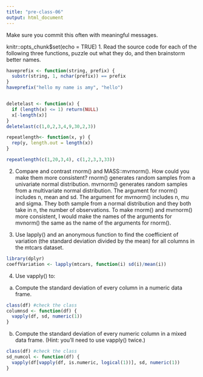```yaml
---
title: "pre-class-06"
output: html_document
---
```


Make sure you commit this often with meaningful messages.

knitr::opts_chunk$set(echo = TRUE)
1. Read the source code for each of the following three functions, puzzle out what they do, and then brainstorm better names.
```r
haveprefix <- function(string, prefix) {
  substr(string, 1, nchar(prefix)) == prefix
}
haveprefix("hello my name is amy", "hello")


deletelast <- function(x) {
  if (length(x) <= 1) return(NULL)
  x[-length(x)]
}
deletelast(c(1,0,2,3,4,9,30,2,3))

repeatlength<- function(x, y) {
  rep(y, length.out = length(x))
}

repeatlength(c(1,20,3,4), c(1,2,3,3,33))
```

2. Compare and contrast rnorm() and MASS::mvrnorm(). How could you make them more consistent?
rnorm() generates random samples from a univariate normal distribution. mvrnorm() generates random samples from a multivariate normal distribution. The argument for rnorm() includes n, mean and sd. The argument for mvrnorm() includes n, mu and sigma. They both sample from a normal distribution and they both take in n, the number of observations. To make rnorm() and mvrnorm() more consistent, I would make the names of the arguments for mvnorm() the same as the name of the arguments for rnorm().  

3. Use lapply() and an anonymous function to find the coefficient of variation (the standard deviation divided by the mean) for all columns in the mtcars dataset.
```r
library(dplyr)
coeffVariation <- lapply(mtcars, function(i) sd(i)/mean(i))
```


4. Use vapply() to: 

a. Compute the standard deviation of every column in a numeric data frame. 
```r
class(df) #check the class
columnsd <- function(df) {
  vapply(df, sd, numeric(1))
}
```

b. Compute the standard deviation of every numeric column in a mixed data frame. (Hint: you’ll need to use vapply() twice.)
```r
class(df) #check the class 
sd_numcol <- function(df) {
  vapply(df[vapply(df, is.numeric, logical(1))], sd, numeric(1))
}
```
